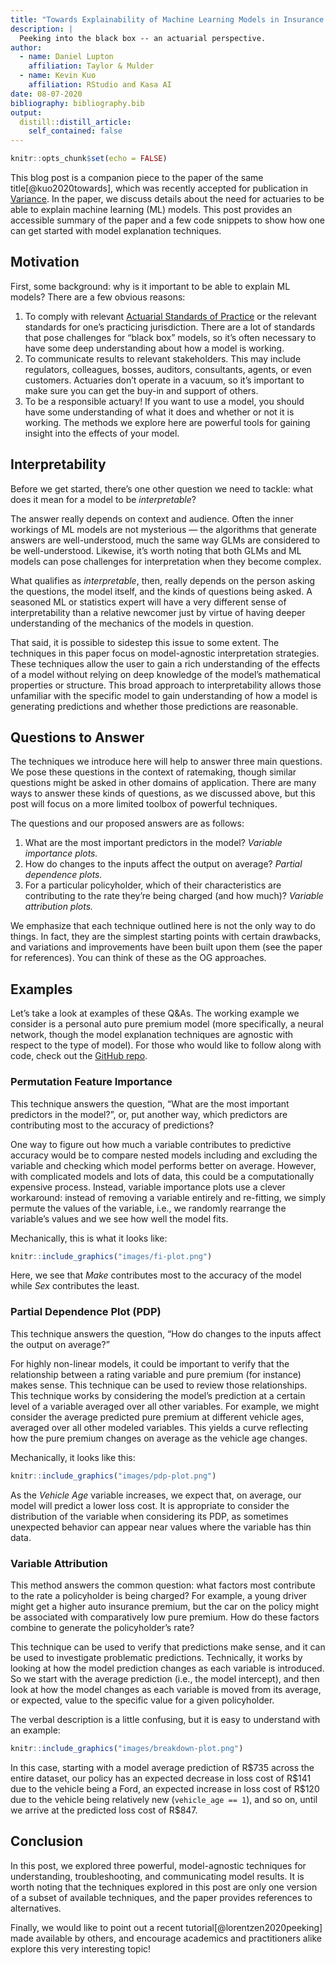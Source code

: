 ```yaml
---
title: "Towards Explainability of Machine Learning Models in Insurance Pricing"
description: |
  Peeking into the black box -- an actuarial perspective.
author:
  - name: Daniel Lupton
    affiliation: Taylor & Mulder
  - name: Kevin Kuo
    affiliation: RStudio and Kasa AI
date: 08-07-2020
bibliography: bibliography.bib
output:
  distill::distill_article:
    self_contained: false
---
```


```r
knitr::opts_chunk$set(echo = FALSE)
```

This blog post is a companion piece to the paper of the same title[@kuo2020towards],
which was recently accepted for publication in [Variance](https://www.variancejournal.org/).
In the paper, we discuss details about the need for actuaries to be able to explain 
machine learning (ML) models. This post provides an accessible summary of the paper and
a few code snippets to show how one can get started with model explanation techniques.

## Motivation

First, some background: why is it important to be able to explain ML models?
There are a few obvious reasons:

1. To comply with relevant [Actuarial Standards of Practice](http://www.actuarialstandardsboard.org/standards-of-practice/)
or the relevant standards for one's practicing jurisdiction. There are a lot of 
standards that pose challenges for "black box" models, so it’s often necessary to 
have some deep understanding about how a model is working.
2. To communicate results to relevant stakeholders. This may include regulators,
colleagues, bosses, auditors, consultants, agents, or even customers. Actuaries
don’t operate in a vacuum, so it’s important to make sure you can get the buy-in
and support of others.
3. To be a responsible actuary! If you want to use a model, you should have some
understanding of what it does and whether or not it is working. The methods we 
explore here are powerful tools for gaining insight into the effects of your model.

## Interpretability

Before we get started, there’s one other question we need to tackle: what does it
mean for a model to be *interpretable*?

The answer really depends on context and audience. Often the inner workings of
ML models are not mysterious --- the algorithms that generate answers
are well-understood, much the same way GLMs are considered to be well-understood.
Likewise, it’s worth noting that both GLMs and ML models can pose challenges for 
interpretation when they become complex.

What qualifies as *interpretable*, then, really depends on the person asking the
questions, the model itself, and the kinds of questions being asked. A seasoned
ML or statistics expert will have a very different sense of interpretability than 
a relative newcomer just by virtue of having deeper understanding of the 
mechanics of the models in question.

That said, it is possible to sidestep this issue to some extent. The techniques
in this paper focus on model-agnostic interpretation strategies. These techniques
allow the user to gain a rich understanding of the effects of a model without 
relying on deep knowledge of the model’s mathematical properties or structure. 
This broad approach to interpretability allows those unfamiliar with the specific
model to gain understanding of how a model is generating predictions and whether 
those predictions are reasonable.

## Questions to Answer

The techniques we introduce here will help to answer three main questions. We 
pose these questions in the context of ratemaking, though similar questions might
be asked in other domains of application. There are many ways to answer these 
kinds of questions, as we discussed above, but this post will focus on a more 
limited toolbox of powerful techniques.

The questions and our proposed answers are as follows:

1. What are the most important predictors in the model? *Variable importance
plots.*
2. How do changes to the inputs affect the output on average? *Partial 
dependence plots.*
3. For a particular policyholder, which of their characteristics are contributing 
to the rate they’re being charged (and how much)? *Variable attribution plots.*

We emphasize that each technique outlined here is not the only way to do things.
In fact, they are the simplest starting points with certain drawbacks, and variations
and improvements have been built upon them (see the paper for references). You 
can think of these as the OG approaches.

## Examples

Let's take a look at examples of these Q&As. The working example we consider is a
personal auto pure premium model (more specifically, a neural network, though the
model explanation techniques are agnostic with respect to the type of model). For 
those who would like to follow along with code, check out the [GitHub repo](https://github.com/kasaai/explain-ml-demo).

### Permutation Feature Importance

This technique answers the question, "What are the most important predictors in
the model?", or, put another way, which predictors are contributing most to the 
accuracy of predictions?

One way to figure out how much a variable contributes to predictive accuracy 
would be to compare nested models including and excluding the variable and checking
which model performs better on average. However, with complicated models and lots 
of data, this could be a computationally expensive process. Instead, variable 
importance plots use a clever workaround: instead of removing a variable entirely
and re-fitting, we simply permute the values of the variable, i.e., we randomly
rearrange the variable’s values and we see how well the model fits.

Mechanically, this is what it looks like:

```r
knitr::include_graphics("images/fi-plot.png")
```

Here, we see that *Make* contributes most to the accuracy 
of the model while *Sex* contributes the least.

### Partial Dependence Plot (PDP)

This technique answers the question, "How do changes to the inputs affect the 
output on average?"

For highly non-linear models, it could be important to verify that the relationship
between a rating variable and pure premium (for instance) makes sense. This
technique can be used to review those relationships. This technique works by 
considering the model’s prediction at a certain level of a variable averaged over
all other variables. For example, we might consider the average predicted pure 
premium at different vehicle ages, averaged over all other modeled variables. 
This yields a curve reflecting how the pure premium changes on average as the 
vehicle age changes.

Mechanically, it looks like this:

```r
knitr::include_graphics("images/pdp-plot.png")
```

As the *Vehicle Age* variable increases, we expect that, on average, our model
will predict a lower loss cost. It is appropriate to consider the distribution
of the variable when considering its PDP, as sometimes unexpected behavior
can appear near values where the variable has thin data.

### Variable Attribution

This method answers the common question: what factors most contribute to the rate 
a policyholder is being charged? For example, a young driver might get a higher
auto insurance premium, but the car on the policy might be associated with 
comparatively low pure premium. How do these factors combine to generate the 
policyholder’s rate?

This technique can be used to verify that predictions make sense, and it can be 
used to investigate problematic predictions. Technically, it works by looking at
how the model prediction changes as each variable is introduced. So we start with 
the average prediction (i.e., the model intercept), and then look at how the 
model changes as each variable is moved from its average, or expected, value to the
specific value for a given policyholder.

The verbal description is a little confusing, but it is easy to understand with 
an example:

```r
knitr::include_graphics("images/breakdown-plot.png")
```

In this case, starting with a model average prediction of R$735 across the entire
dataset, our policy has an expected decrease in loss cost of R$141 due to the vehicle
being a Ford, an expected
increase in loss cost of R$120 due to the vehicle being relatively new (`vehicle_age == 1`), 
and so on, until we arrive at the predicted loss
cost of R$847.

## Conclusion

In this post, we explored three powerful, model-agnostic techniques for 
understanding, troubleshooting, and communicating model results. It is worth 
noting that the techniques explored in this post are only one version of a subset 
of available techniques, and the paper provides references to alternatives.

Finally, we would like to point out a recent tutorial[@lorentzen2020peeking] made 
available by others, and encourage academics and practitioners alike explore this
very interesting topic!
